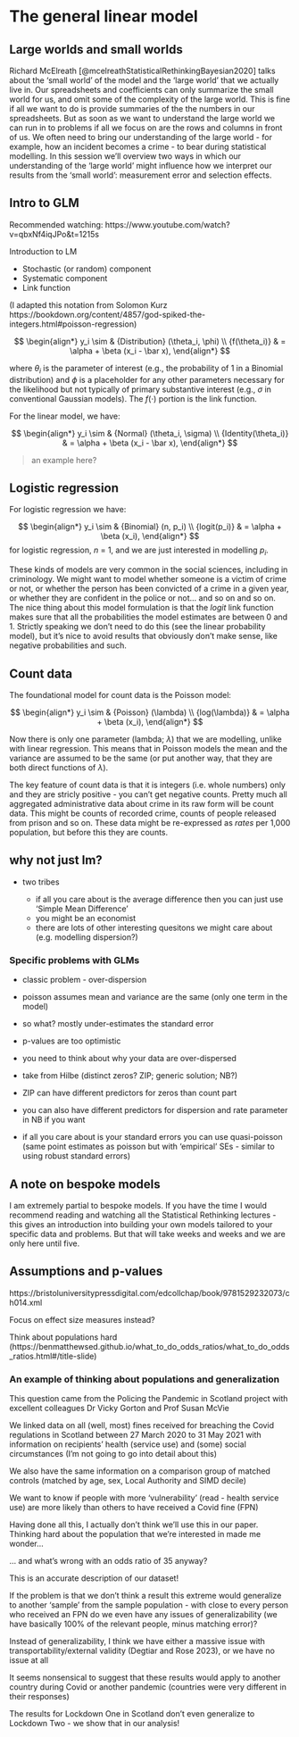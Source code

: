 # The general linear model

## Large worlds and small worlds

Richard McElreath [@mcelreathStatisticalRethinkingBayesian2020] talks about the 'small world' of the model and the 'large world' that we actually live in. Our spreadsheets and coefficients can only summarize the small world for us, and omit some of the complexity of the large world. This is fine if all we want to do is provide summaries of the the numbers in our spreadsheets. But as soon as we want to understand the large world we can run in to problems if all we focus on are the rows and columns in front of us. We often need to bring our understanding of the large world - for example, how an incident becomes a crime - to bear during statistical modelling. In this session we'll overview two ways in which our understanding of the 'large world' might influence how we interpret our results from the 'small world': measurement error and selection effects.


## Intro to GLM


Recommended watching: https://www.youtube.com/watch?v=qbxNf4iqJPo&t=1215s

Introduction to LM

-   Stochastic (or random) component
-   Systematic component
-   Link function

(I adapted this notation from Solomon Kurz https://bookdown.org/content/4857/god-spiked-the-integers.html#poisson-regression)

$$
\begin{align*}
y_i \sim & {Distribution} (\theta_i, \phi) \\
{f(\theta_i)} & = \alpha + \beta (x_i - \bar x),
\end{align*}
$$

where $\theta_i$ is the parameter of interest (e.g., the probability of 1 in a Binomial distribution) and $\phi$ is a placeholder for any other parameters necessary for the likelihood but not typically of primary substantive interest (e.g., $\sigma$ in conventional Gaussian models). The $f(\cdot)$ portion is the link function.

For the linear model, we have:

$$
\begin{align*}
y_i \sim & {Normal} (\theta_i, \sigma) \\
{Identity(\theta_i)} & = \alpha + \beta (x_i - \bar x),
\end{align*}
$$

> an example here?

## Logistic regression

For logistic regression we have:

$$
\begin{align*}
y_i \sim & {Binomial} (n, p_i) \\
{logit(p_i)} & = \alpha + \beta (x_i),
\end{align*}
$$ for logistic regression, $n$ = 1, and we are just interested in modelling $p_i$.

These kinds of models are very common in the social sciences, including in criminology. We might want to model whether someone is a victim of crime or not, or whether the person has been convicted of a crime in a given year, or whether they are confident in the police or not... and so on and so on. The nice thing about this model formulation is that the ${logit}$ link function makes sure that all the probabilities the model estimates are between 0 and 1. Strictly speaking we don't need to do this (see the linear probability model), but it's nice to avoid results that obviously don't make sense, like negative probabilities and such.

## Count data

The foundational model for count data is the Poisson model:

$$
\begin{align*}
y_i \sim & {Poisson} (\lambda) \\
{log(\lambda)} & = \alpha + \beta (x_i),
\end{align*}
$$

Now there is only one parameter (lambda; $\lambda$) that we are modelling, unlike with linear regression. This means that in Poisson models the mean and the variance are assumed to be the same (or put another way, that they are both direct functions of $\lambda$).

The key feature of count data is that it is integers (i.e. whole numbers) only and they are stricly positive - you can't get negative counts. Pretty much all aggregated administrative data about crime in its raw form will be count data. This might be counts of recorded crime, counts of people released from prison and so on. These data might be re-expressed as *rates* per 1,000 population, but before this they are counts.

## why not just lm?

-   two tribes

    -   if all you care about is the average difference then you can just use 'Simple Mean Difference'
    -   you might be an economist
    -   there are lots of other interesting quesitons we might care about (e.g. modelling dispersion?)

### Specific problems with GLMs

-   classic problem - over-dispersion

-   poisson assumes mean and variance are the same (only one term in the model)

-   so what? mostly under-estimates the standard error

-   p-values are too optimistic

-   you need to think about why your data are over-dispersed

-   take from Hilbe (distinct zeros? ZIP; generic solution; NB?)

-   ZIP can have different predictors for zeros than count part

-   you can also have different predictors for dispersion and rate parameter in NB if you want

-   if all you care about is your standard errors you can use quasi-poisson (same point estimates as poisson but with 'empirical' SEs - similar to using robust standard errors)

## A note on bespoke models

I am extremely partial to bespoke models. If you have the time I would recommend reading and watching all the Statistical Rethinking lectures - this gives an introduction into building your own models tailored to your specific data and problems. But that will take weeks and weeks and we are only here until five.

## Assumptions and p-values

https://bristoluniversitypressdigital.com/edcollchap/book/9781529232073/ch014.xml

Focus on effect size measures instead?

Think about populations hard (https://benmatthewsed.github.io/what_to_do_odds_ratios/what_to_do_odds_ratios.html#/title-slide)

### An example of thinking about populations and generalization

This question came from the Policing the Pandemic in Scotland project with excellent colleagues Dr Vicky Gorton and Prof Susan McVie

We linked data on all (well, most) fines received for breaching the Covid regulations in Scotland between 27 March 2020 to 31 May 2021 with information on recipients’ health (service use) and (some) social circumstances (I’m not going to go into detail about this)

We also have the same information on a comparison group of matched controls (matched by age, sex, Local Authority and SIMD decile)

We want to know if people with more ‘vulnerability’ (read - health service use) are more likely than others to have received a Covid fine (FPN)

Having done all this, I actually don’t think we’ll use this in our paper. Thinking hard about the population that we’re interested in made me wonder…

… and what’s wrong with an odds ratio of 35 anyway?

This is an accurate description of our dataset!

If the problem is that we don’t think a result this extreme would generalize to another ‘sample’ from the sample population - with close to every person who received an FPN do we even have any issues of generalizability (we have basically 100% of the relevant people, minus matching error)?

Instead of generalizability, I think we have either a massive issue with transportability/external validity (Degtiar and Rose 2023), or we have no issue at all

It seems nonsensical to suggest that these results would apply to another country during Covid or another pandemic (countries were very different in their responses)

The results for Lockdown One in Scotland don’t even generalize to Lockdown Two - we show that in our analysis!
